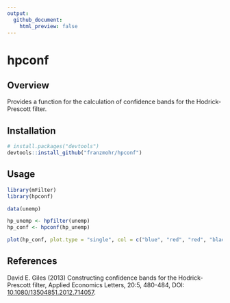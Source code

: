 ```yaml
---
output:
  github_document:
    html_preview: false
---
```


# hpconf

## Overview

Provides a function for the calculation of confidence bands for the Hodrick-Prescott filter.

## Installation

```r
# install.packages("devtools")
devtools::install_github("franzmohr/hpconf")
```

## Usage

```r
library(mFilter)
library(hpconf)

data(unemp)

hp_unemp <- hpfilter(unemp)
hp_conf <- hpconf(hp_unemp)

plot(hp_conf, plot.type = "single", col = c("blue", "red", "red", "black"))
```

## References
David E. Giles (2013) Constructing confidence bands for the Hodrick-Prescott filter, Applied Economics Letters, 20:5, 480-484, DOI: <a href="https://doi.org/10.1080/13504851.2012.714057" target="_blank">10.1080/13504851.2012.714057</a>.